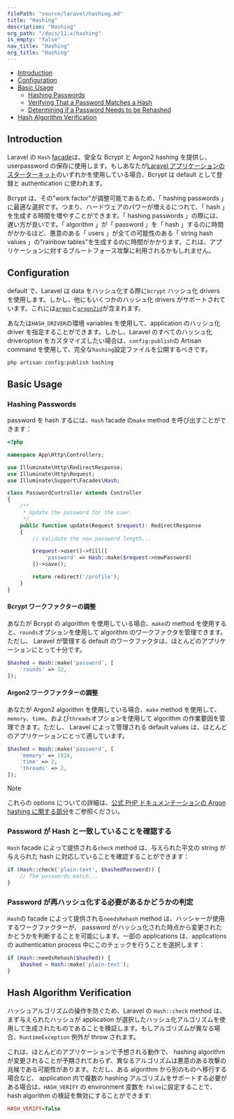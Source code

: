 ```yaml
---
filePath: "source/laravel/hashing.md"
title: "Hashing"
description: "Hashing"
org_path: "/docs/11.x/hashing"
is_empty: "false"
nav_title: "Hashing"
org_title: "Hashing"
---
```


- [Introduction](#introduction)
- [Configuration](#configuration)
- [Basic Usage](#basic-usage)
  - [Hashing Passwords](#hashing-passwords)
  - [Verifying That a Password Matches a Hash](#verifying-that-a-password-matches-a-hash)
  - [Determining if a Password Needs to be Rehashed](#determining-if-a-password-needs-to-be-rehashed)
- [Hash Algorithm Verification](#hash-algorithm-verification)

<a name="introduction"></a>

## Introduction

Laravel の `Hash` [facade](/ja/php/laravel/v11.x/03-architecture-concepts/04-facades)は、安全な Bcrypt と Argon2 hashing を提供し、userpassword の保存に使用します。もしあなたが[Laravel アプリケーションのスターターキット](/ja/php/laravel/v11.x/02-getting-started/05-starter-kits)のいずれかを使用している場合、Bcrypt は default として登録と authentication に使われます。

Bcrypt は、その"work factor"が調整可能であるため、「 hashing passwords 」に最適な選択です。つまり、ハードウェアのパワーが増えるにつれて、「 hash 」を生成する時間を増やすことができます。「 hashing passwords 」の際には、遅い方が良いです。「 algorithm 」が「 password 」を「 hash 」するのに時間がかかるほど、悪意のある「 users 」が全ての可能性のある「 string hash values 」の"rainbow tables"を生成するのに時間がかかります。これは、アプリケーションに対するブルートフォース攻撃に利用されるかもしれません。

<a name="configuration"></a>

## Configuration

default で、Laravel は data をハッシュ化する際に`bcrypt` ハッシュ化 drivers を使用します。しかし、他にもいくつかのハッシュ化 drivers がサポートされています。これには[`argon`](https://en.wikipedia.org/wiki/Argon2)と[`argon2id`](https://en.wikipedia.org/wiki/Argon2)が含まれます。

あなたは`HASH_DRIVER`の環境 variables を使用して、application のハッシュ化 driver を指定することができます。しかし、Laravel のすべてのハッシュ化 driveroption をカスタマイズしたい場合は、`config:publish`の Artisan command を使用して、完全な`hashing`設定ファイルを公開するべきです。

```bash
php artisan config:publish hashing
```

<a name="basic-usage"></a>

## Basic Usage

<a name="hashing-passwords"></a>

### Hashing Passwords

password を hash するには、`Hash` facade の`make` method を呼び出すことができます：

```php
<?php

namespace App\Http\Controllers;

use Illuminate\Http\RedirectResponse;
use Illuminate\Http\Request;
use Illuminate\Support\Facades\Hash;

class PasswordController extends Controller
{
    /**
     * Update the password for the user.
     */
    public function update(Request $request): RedirectResponse
    {
        // Validate the new password length...

        $request->user()->fill([
            'password' => Hash::make($request->newPassword)
        ])->save();

        return redirect('/profile');
    }
}
```

<a name="adjusting-the-bcrypt-work-factor"></a>

#### Bcrypt ワークファクターの調整

あなたが Bcrypt の algorithm を使用している場合、`make`の method を使用すると、`rounds`オプションを使用して algorithm のワークファクタを管理できます。ただし、 Laravel が管理する default のワークファクタは、ほとんどのアプリケーションにとって十分です。

```php
$hashed = Hash::make('password', [
    'rounds' => 12,
]);
```

<a name="adjusting-the-argon2-work-factor"></a>

#### Argon2 ワークファクターの調整

あなたが Argon2 algorithm を使用している場合、`make` method を使用して、`memory`、`time`、および`threads`オプションを使用して algorithm の作業要因を管理できます。ただし、 Laravel によって管理される default values は、ほとんどのアプリケーションにとって適しています。

```php
$hashed = Hash::make('password', [
    'memory' => 1024,
    'time' => 2,
    'threads' => 2,
]);
```

> [!NOTE]  
> これらの options についての詳細は、[公式 PHP ドキュメンテーションの Argon hashing に関する部分](https://secure.php.net/manual/en/function.password-hash.php)をご参照ください。

<a name="verifying-that-a-password-matches-a-hash"></a>

### Password が Hash と一致していることを確認する

`Hash` facade によって提供される`check` method は、与えられた平文の string が与えられた hash に対応していることを確認することができます：

```php
if (Hash::check('plain-text', $hashedPassword)) {
    // The passwords match...
}
```

<a name="determining-if-a-password-needs-to-be-rehashed"></a>

### Password が再ハッシュ化する必要があるかどうかの判定

`Hash`の facade によって提供される`needsRehash` method は、ハッシャーが使用するワークファクターが、 password がハッシュ化された時点から変更されたかどうかを判断することを可能にします。一部の applications は、applications の authentication process 中にこのチェックを行うことを選択します：

```php
if (Hash::needsRehash($hashed)) {
    $hashed = Hash::make('plain-text');
}
```

<a name="hash-algorithm-verification"></a>

## Hash Algorithm Verification

ハッシュアルゴリズムの操作を防ぐため、Laravel の `Hash::check` method は、まず与えられたハッシュが application が選択したハッシュ化アルゴリズムを使用して生成されたものであることを検証します。もしアルゴリズムが異なる場合、`RuntimeException` 例外が throw されます。

これは、ほとんどのアプリケーションで予想される動作で、 hashing algorithm が変更されることが予期されておらず、異なるアルゴリズムは悪意のある攻撃の兆候である可能性があります。ただし、ある algorithm から別のものへ移行する場合など、 application 内で複数の hashing アルゴリズムをサポートする必要がある場合は、`HASH_VERIFY` の environment 変数を `false`に設定することで、 hash algorithm の検証を無効にすることができます:

```ini
HASH_VERIFY=false
```
